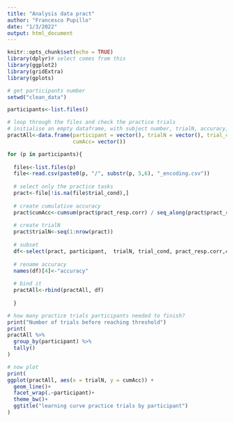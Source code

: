 ```yaml
---
title: "Analysis data pract"
author: "Francesco Pupillo"
date: "1/3/2022"
output: html_document
---
```


```r
knitr::opts_chunk$set(echo = TRUE)
library(dplyr)# select comes from this
library(ggplot2)
library(gridExtra)
library(gplots)

```


```r
# get participants number
setwd("clean_data")

participants<-list.files()

# loop through the files and check the practice trials
# initialise an empty dataframe, with subject number, trialN, accuracy, cumacc
practAll<-data.frame(participant = vector(), trialN = vector(), trial_cond = vector(),  accuracy = vector(),
                     cumAcc= vector())

for (p in participants){
  
  files<-list.files(p)
  file<-read.csv(paste0(p, "/", substr(p, 5,6), "_encoding.csv"))
  
  # select only the practice tasks
  pract<-file[!is.na(file$trial_cond),]
  
  # create cumulative accuracy
  pract$cumAcc<-cumsum(pract$pract_resp.corr) / seq_along(pract$pract_resp.corr)
  
  # create trialN
  pract$trialN<-seq(1:nrow(pract))
  
  # subset
  df<-select(pract, participant,  trialN, trial_cond, pract_resp.corr,cumAcc)
  
  # rename accuracy
  names(df)[4]<-"accuracy"
  
  # bind it
  practAll<-rbind(practAll, df)
  
  }

# how many practice trials participants needed to finish?
print("Number of trials before reaching threshold")
print(
practAll %>%
  group_by(participant) %>%
  tally()
)

# now plot
print(
ggplot(practAll, aes(x = trialN, y = cumAcc)) +
  geom_line()+
  facet_wrap(.~participant)+
  theme_bw()+
  ggtitle("learning curve practice trials by participant")
)

```
